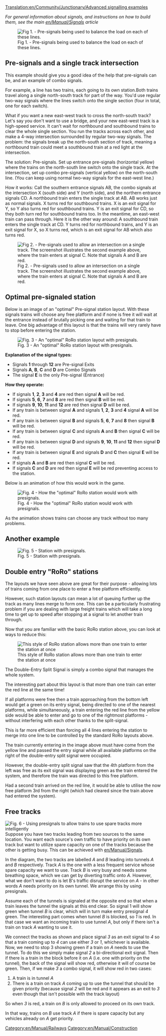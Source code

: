[[Translation:en/Community/Junctionary/Advanced signalling examples]]

''For general information about signals, and instructions on how to build them, see the main [[en/Manual/Signals]] article''

{{en/Todo|Tidy this up into a proper showcase of complicated signaling arrangements.  Maybe even export it all to new types of [[en/Community/Junctionary/Main Page]] or into [[en/Manual/Stations]].}}

[[File:en/Community/Junctionary/Presig3.png|center|frame|Fig 1. - Pre-signals being used to balance the load on each of these lines.]]

==Pre-signals and a single track intersection==
This example should give you a good idea of the help that pre-signals can be, and an example of combo signals.

For example, a line has two trains, each going to its own station.Both trains travel along a single north-south track for part of the way. You'd use regular two-way signals where the lines switch onto the single section (four in total, one for each switch). 

What if you want a new east-west track to cross the north-south track? Let's say you don't want to use a bridge, and your new east-west track is a high-speed service. It can't wait for northbound and southbound trains to clear the whole single section. You run the tracks across each other, and make a 4-way intersection surrounded by regular two-way signals. The problem: the signals break up the north-south section of track, meaning a northbound train could meet a southbound train at a red light at the intersection.

The solution: Pre-signals. Set up entrance pre-signals (horizontal yellow) where the trains on the north-south line switch onto the single track. At the intersection, set up combo pre-signals (vertical yellow) on the north-south line. (You can keep using normal two-way signals for the east-west line.)

How it works: Call the southern entrance signals AB, the combo signals at the intersection X (south side) and Y (north side), and the northern entrance signals CD. A northbound train enters the single track at AB. AB works just as normal signals. X turns red for southbound trains. X is an exit signal for Y, so Y also turns red for southbound trains. Y is an exit signal for CD, so they both turn red for southbound trains too. In the meantime, an east-west train can pass through. Here it is the other way around: A southbound train enters the single track at CD. Y turns red for northbound trains, and Y is an exit signal for X, so X turns red, which is an exit signal for AB which also turns red.

[[File:en/Community/Junctionary/Presig single sect.png|center|frame|Fig 2. - Pre-signals used to allow an intersection on a single track. The screenshot illustrates the second example above, where the train enters at signal C. Note that signals A and B are red.]]

==Optimal pre-signaled station==
Below is an image of an "optimal" Pre-signal station layout.
With these signals trains will choose any free platform and if none is free it will wait at the entrance instead of brutally picking one and waiting for that train to leave. One big advantage of this layout is that the trains will very rarely have to stop before entering the station.

[[File:en/Community/Junctionary/Station presigs explained more.png|center|frame|Fig. 3 - An "optimal" RoRo station layout with presignals.]]

'''Explanation of the signal types:'''
* Signals '''1''' through '''12''' are Pre-signal Exits
* Signals '''A''', '''B''', '''C''' and '''D''' are Combo Signals
* The signal '''E''' is the only Pre-signal  (Entrance)

'''How they operate:'''
* If signals '''1''', '''2''', '''3''' and '''4''' are red then signal '''A''' will be red.
* If signals '''5''', '''6''', '''7''' and '''8''' are red then signal '''B''' will be red.
* If signals '''9''', '''10''', '''11''' and '''12''' are red then signal '''D''' will be red.
* If any train is between signal '''A''' and signals '''1''', '''2''', '''3''' and '''4''' signal '''A''' will be red.
* If any train is between signal '''B''' and signals '''5''', '''6''', '''7''' and '''8''' then signal '''B''' will be red.
* If any train is between signal '''C''' and signals '''A''' and '''B''' then signal '''C''' will be red.
* If any train is between signal '''D''' and signals '''9''', '''10''', '''11''' and '''12''' then signal '''D''' will be red.
* If any train is between signal '''E''' and signals '''D''' and '''C''' then signal '''E''' will be red.
* If signals '''A''' and '''B''' are red then signal '''C''' will be red.
* If signals '''C''' and '''D''' are red then signal '''E''' will be red preventing access to the station.


Below is an animation of how this would work in the game.

[[File:en/Community/Junctionary/Presigs.gif|center|frame|Fig. 4 - How the "optimal" RoRo station would work with presignals.]]


As the animation shows trains can choose any track without too many problems.

[[Category:en/Manual/Railways]]
[[Category:en/Manual/Construction]]

==Another example==
[[File:en/Community/Junctionary/Station Leave.jpeg|center|frame|Fig. 5 - Station with presignals.]]

==Double entry "RoRo" stations==
The layouts we have seen above are great for their purpose - allowing lots of trains coming from one place to enter a free platform efficiently.

However, such station layouts can mean a lot of queuing further up the track as many lines merge to form one. This can be a particularly frustrating problem if you are dealing with large freight trains which will take a long time to get up to speed after stopping at a signal to let another train through.

Now that you are familiar with the basic RoRo station above, you can look at ways to reduce this:

[[File:en/Community/Junctionary/Doubleentryexplained.png|frame|This style of RoRo station allows more than one train to enter the station at once]]

The Double-Entry Split Signal is simply a combo signal that manages the whole system.

The interesting part about this layout is that more than one train can enter the red line at the same time!

If all platforms were free then a train approaching from the bottom left would get a green on its entry signal, being directed to one of the nearest platforms, while simultaneously, a train entering the red line from the yellow side would be able to enter and go to one of the rightmost platforms - without interfering with each other thanks to the split-signal.

This is far more efficient than forcing all 4 lines entering the station to merge into one line to be controlled by the standard RoRo layouts above.

The train currently entering in the image above must have come from the yellow line and passed the entry signal while all available platforms on the right of the double-entry split signal were occupied.

However, the double-entry split signal saw that the 4th platform from the left was free as its exit signal was displaying green as the train entered the system, and therefore the train was directed to this free platform.

Had a second train arrived on the red line, it would be able to utilise the now free platform 3rd from the right (which had cleared since the train above had entered the system).

==Free tracks==
[[File:en/Community/Junctionary/SpareTunnel.png|frame|Fig. 6 - Using presignals to allow trains to use spare tracks more intelligently]]
Suppose you have two tracks leading from two sources to the same location.  You want each source's own traffic to have priority on its own track but want to utilize spare capacity on one of the tracks because the other is getting busy. This can be achieved with [[en/Manual/Signals]].

In the diagram, the two tracks are labelled ''A'' and ''B'' leading into tunnels ''A'' and ''B'' respectively.  Track ''A'' is the one with a less frequent service whose spare capacity we want to use.  Track ''B'' is very busy and needs some breathing space, which we can get by diverting traffic onto ''A''.  However, what we don't want to do is let B's traffic disrupt the service on ''A'' - in other words ''A'' needs priority on its own tunnel.  We arrange this by using presignals.

Assume each of the tunnels is signaled at the opposite end so that when a train leaves the tunnel the signals at this end clear.  So signal 1 will show green when tunnel ''B'' is clear, which will in turn make entry presignal ''4'' green.  The interesting part comes when tunnel ''B'' is blocked, so ''1'' is red. In that case we want an incoming train to use tunnel ''A'', but only if there isn't a train on track ''A'' wanting to use it.

We connect the tracks as shown and place signal ''3'' as an exit signal to ''4'' so that a train coming up to ''4'' can use either ''3'' or ''1'', whichever is available.  Now, we need to stop 3 showing green if a train on ''A'' needs to use the tunnel.  To do this we simply make signal ''2'' a bi-directional exit signal.  Then if there is a train in the block before it on ''A'' (i.e. one with priority on the tunnel), the back of the signal will show red, otherwise it will of course be green.  Then, if we make ''3'' a combo signal, it will show red in two cases:
# A train is in tunnel ''A''
# There is a train on track ''A'' coming up to use the tunnel that should be given priority (because signal ''2'' will be red and it appears as an exit to ''3'' even though that isn't possible with the track layout)
So when ''3'' is red, a train on ''B'' is only allowed to proceed on its own track.

In that way, trains on ''B'' use track ''A'' if there is spare capacity but any vehicles already on ''A'' get priority.